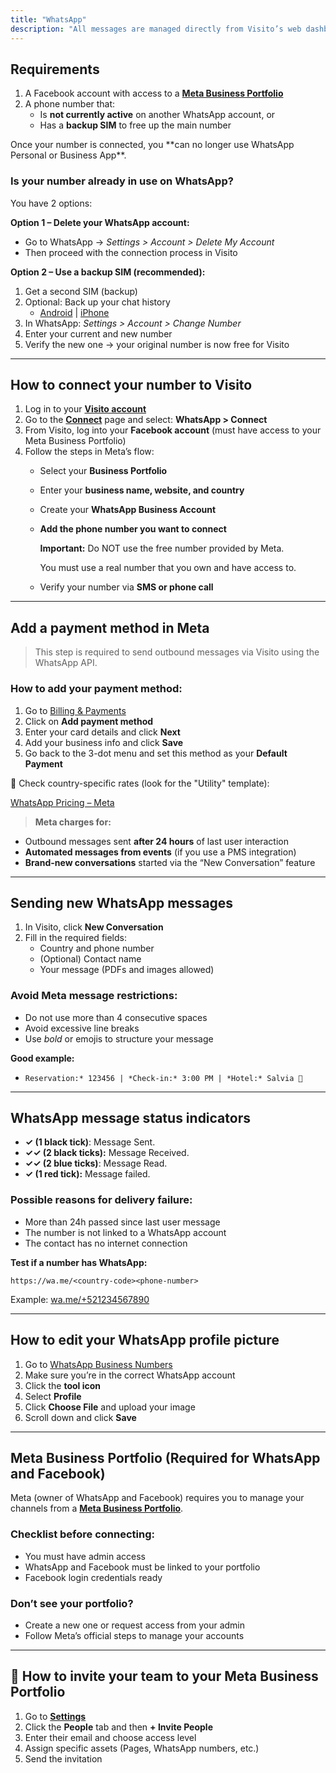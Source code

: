 ```yaml
---
title: "WhatsApp"
description: "All messages are managed directly from Visito’s web dashboard or mobile app."
---
```


## Requirements

1. A Facebook account with access to a [**Meta Business Portfolio**](https://business.facebook.com/)
2. A phone number that:
   - Is **not currently active** on another WhatsApp account, or
   - Has a **backup SIM** to free up the main number

<Warning>
  Once your number is connected, you **can no longer use WhatsApp Personal or Business App**.
</Warning>

### Is your number already in use on WhatsApp?

You have 2 options:

**Option 1 – Delete your WhatsApp account:**

- Go to WhatsApp → _Settings \> Account \> Delete My Account_
- Then proceed with the connection process in Visito

**Option 2 – Use a backup SIM (recommended):**

1. Get a second SIM (backup)
2. Optional: Back up your chat history
   - [Android](https://faq.whatsapp.com/481135090640375/?cms_platform=android) | [iPhone](https://faq.whatsapp.com/481135090640375/?cms_platform=iphone)
3. In WhatsApp: _Settings \> Account \> Change Number_
4. Enter your current and new number
5. Verify the new one → your original number is now free for Visito

---

## How to connect your number to Visito

1. Log in to your [**Visito account**](https://app.visitoai.com/auth/login)
2. Go to the [**Connect**](https://app.visitoai.com/connect) page and select: **WhatsApp \> Connect**
3. From Visito, log into your **Facebook account** (must have access to your Meta Business Portfolio)
4. Follow the steps in Meta’s flow:
   - Select your **Business Portfolio**
   - Enter your **business name, website, and country**
   - Create your **WhatsApp Business Account**
   - **Add the phone number you want to connect**

     **Important:** Do NOT use the free number provided by Meta.

     You must use a real number that you own and have access to.
   - Verify your number via **SMS or phone call**

---

## Add a payment method in Meta

> This step is required to send outbound messages via Visito using the WhatsApp API.

### How to add your payment method:

1. Go to [Billing & Payments](https://business.facebook.com/billing_hub)
2. Click on **Add payment method**
3. Enter your card details and click **Next**
4. Add your business info and click **Save**
5. Go back to the 3-dot menu and set this method as your **Default Payment**

🔗 Check country-specific rates (look for the "Utility" template):

[WhatsApp Pricing – Meta](https://business.whatsapp.com/products/platform-pricing)

> **Meta charges for:**

- Outbound messages sent **after 24 hours** of last user interaction
- **Automated messages from events** (if you use a PMS integration)
- **Brand-new conversations** started via the “New Conversation” feature

---

## Sending new WhatsApp messages

1. In Visito, click **New Conversation**
2. Fill in the required fields:
   - Country and phone number
   - (Optional) Contact name
   - Your message (PDFs and images allowed)

### Avoid Meta message restrictions:

- Do not use more than 4 consecutive spaces
- Avoid excessive line breaks
- Use _bold_ or emojis to structure your message

**Good example:**

- `Reservation:* 123456 | *Check-in:* 3:00 PM | *Hotel:* Salvia 🌿`

---

## WhatsApp message status indicators

- **✓ (1 black tick)**: Message Sent.
- **✓✓ (2 black ticks):** Message Received.
- **✓✓ (2 blue ticks)**: Message Read.
- **✓ (1 red tick):** Message failed.

### Possible reasons for delivery failure:

- More than 24h passed since last user message
- The number is not linked to a WhatsApp account
- The contact has no internet connection

**Test if a number has WhatsApp:**

`https://wa.me/<country-code><phone-number>`

Example: [wa.me/\+521234567890](http://wa.me/+521234567890)

---

## How to edit your WhatsApp profile picture

1. Go to [WhatsApp Business Numbers](https://business.facebook.com/wa/manage/phone-numbers/)
2. Make sure you’re in the correct WhatsApp account
3. Click the **tool icon**
4. Select **Profile**
5. Click **Choose File** and upload your image
6. Scroll down and click **Save**

---

## Meta Business Portfolio (Required for WhatsApp and Facebook)

Meta (owner of WhatsApp and Facebook) requires you to manage your channels from a [**Meta Business Portfolio**](https://business.facebook.com/).

### Checklist before connecting:

- You must have admin access
- WhatsApp and Facebook must be linked to your portfolio
- Facebook login credentials ready

### Don’t see your portfolio?

- Create a new one or request access from your admin
- Follow Meta’s official steps to manage your accounts

---

## 👥 How to invite your team to your Meta Business Portfolio

1. Go to [**Settings**](https://business.facebook.com/latest/settings/)
2. Click the **People** tab and then **\+ Invite People**
3. Enter their email and choose access level
4. Assign specific assets (Pages, WhatsApp numbers, etc.)
5. Send the invitation